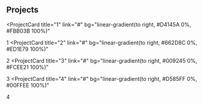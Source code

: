 ## Projects

<ProjectCard
  title="1"
  link="#"
  bg="linear-gradient(to right, #D4145A 0%, #FBB03B 100%)"
>
  1
</ProjectCard>
<ProjectCard
  title="2"
  link="#"
  bg="linear-gradient(to right, #662D8C 0%, #ED1E79 100%)"
>
  2
</ProjectCard>
<ProjectCard
  title="3"
  link="#"
  bg="linear-gradient(to right, #009245 0%, #FCEE21 100%)"
>
  3
</ProjectCard>
<ProjectCard
  title="4"
  link="#"
  bg="linear-gradient(to right, #D585FF 0%, #00FFEE 100%)"
>
  4
</ProjectCard>
